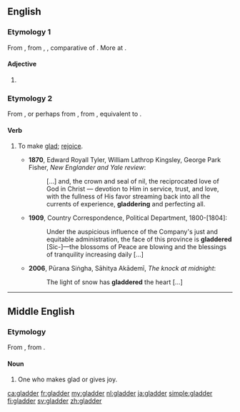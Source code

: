 ==English==

===Etymology 1===
From {{etyl|enm|en}} {{m|enm|gladere}}, from {{etyl|ang|en}} {{m|ang|glædra|pos=adj}}, {{m|ang|glador|pos=adverb}}, comparative of {{m|ang|glæd||glad, shining, bright}}. More at {{l|en|glad}}.

====Adjective====
{{head|en|adjective comparative form}}

# {{en-comparative of|glad}}

===Etymology 2===
From {{m|en|gladder||one who makes glad}}, or perhaps from {{etyl|enm|en}} {{m|enm|*gladderen}}, from {{etyl|ang|en}} {{m|ang|*gladrian||to make glad}}, equivalent to {{suffix|glad|er|t2=fequentative suffix|lang=en}}.

====Verb====
{{en-verb}}

# {{lb|en|transitive}} To make [[glad]]; [[rejoice]].
#* '''1870''', Edward Royall Tyler, William Lathrop Kingsley, George Park Fisher, ''New Englander and Yale review'':
#*: [...] and, the crown and seal of nil, the reciprocated love of God in Christ — devotion to Him in service, trust, and love, with the fullness of His favor streaming back into all the currents of experience, '''gladdering''' and perfecting all.
#* '''1909''', Country Correspondence, Political Department, 1800-[1804]:
#*: Under the auspicious influence of the Company's just and equitable administration, the face of this province is '''gladdered''' [Sic-]—the blossoms of Peace are blowing and the blessings of tranquility increasing daily [...]
#* '''2006''', Pūrana Siṅgha, Sāhitya Akādemī, ''The knock at midnight'':
#*: The light of snow has '''gladdered''' the heart [...]

----

==Middle English==

===Etymology===
From {{etyl|ang|enm}} {{m|ang|*gladere||gladder}}, from {{m|ang|gladian||to make glad}}.

====Noun====
{{enm-noun}}

# One who makes glad or gives joy.
#: {{rfquotek|Chaucer}}

{{Webster 1913}}

[[ca:gladder]]
[[fr:gladder]]
[[my:gladder]]
[[nl:gladder]]
[[ja:gladder]]
[[simple:gladder]]
[[fi:gladder]]
[[sv:gladder]]
[[zh:gladder]]